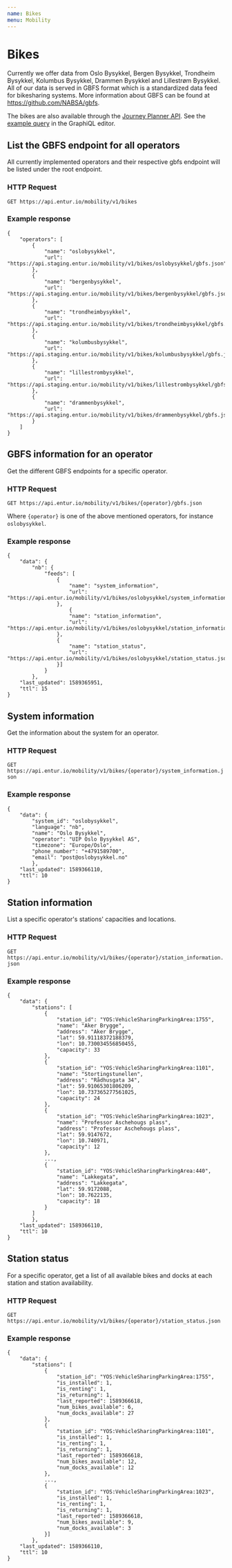 ```yaml
---
name: Bikes
menu: Mobility
---
```


# Bikes

Currently we offer data from Oslo Bysykkel, Bergen Bysykkel, Trondheim Bysykkel, Kolumbus Bysykkel, Drammen Bysykkel and Lillestrøm Bysykkel. 
All of our data is served in GBFS format which is a standardized data feed for bikesharing systems. 
More information about GBFS can be found at https://github.com/NABSA/gbfs.

The bikes are also available through the [Journey Planner API](/pages-journeyplanner-journeyplanner). See the [example query](https://api.entur.io/journey-planner/v2/ide/?query=%7B%0A%20%20bikeRentalStations%20%7B%0A%20%20%20%20name%0A%20%20%20%20bikesAvailable%0A%20%20%20%20spacesAvailable%0A%20%20%7D%0A%7D) in the GraphiQL editor.

## List the GBFS endpoint for all operators

All currently implemented operators and their respective gbfs endpoint will be listed under the root endpoint.

### HTTP Request

`GET https://api.entur.io/mobility/v1/bikes`

### Example response

```
{
    "operators": [
        {
            "name": "oslobysykkel",
            "url": "https://api.staging.entur.io/mobility/v1/bikes/oslobysykkel/gbfs.json"
        },
        {
            "name": "bergenbysykkel",
            "url": "https://api.staging.entur.io/mobility/v1/bikes/bergenbysykkel/gbfs.json"
        },
        {
            "name": "trondheimbysykkel",
            "url": "https://api.staging.entur.io/mobility/v1/bikes/trondheimbysykkel/gbfs.json"
        },
        {
            "name": "kolumbusbysykkel",
            "url": "https://api.staging.entur.io/mobility/v1/bikes/kolumbusbysykkel/gbfs.json"
        },
        {
            "name": "lillestrombysykkel",
            "url": "https://api.staging.entur.io/mobility/v1/bikes/lillestrombysykkel/gbfs.json"
        },
        {
            "name": "drammenbysykkel",
            "url": "https://api.staging.entur.io/mobility/v1/bikes/drammenbysykkel/gbfs.json"
        }
    ]
}

```

## GBFS information for an operator

Get the different GBFS endpoints for a specific operator.

### HTTP Request

`GET https://api.entur.io/mobility/v1/bikes/{operator}/gbfs.json`

Where `{operator}` is one of the above mentioned operators, for instance `oslobysykkel`.

### Example response

```
{
    "data": {
        "nb": {
            "feeds": [
                {
                    "name": "system_information",
                    "url": "https://api.entur.io/mobility/v1/bikes/oslobysykkel/system_information.json"
                },
                    {
                    "name": "station_information",
                    "url": "https://api.entur.io/mobility/v1/bikes/oslobysykkel/station_information.json"
                },
                {
                    "name": "station_status",
                    "url": "https://api.entur.io/mobility/v1/bikes/oslobysykkel/station_status.json"
                }]
            }
        },
    "last_updated": 1589365951,
    "ttl": 15
}
```

## System information

Get the information about the system for an operator.

### HTTP Request

`GET https://api.entur.io/mobility/v1/bikes/{operator}/system_information.json`

### Example response

```
{
    "data": {
        "system_id": "oslobysykkel",
        "language": "nb",
        "name": "Oslo Bysykkel",
        "operator": "UIP Oslo Bysykkel AS",
        "timezone": "Europe/Oslo",
        "phone_number": "+4791589700",
        "email": "post@oslobysykkel.no"
        },
    "last_updated": 1589366110,
    "ttl": 10
}
```

## Station information

List a specific operator's stations' capacities and locations.

### HTTP Request

`GET https://api.entur.io/mobility/v1/bikes/{operator}/station_information.json`

### Example response

```
{
    "data": {
        "stations": [
            {
                "station_id": "YOS:VehicleSharingParkingArea:1755",
                "name": "Aker Brygge",
                "address": "Aker Brygge",
                "lat": 59.91118372188379,
                "lon": 10.730034556850455,
                "capacity": 33
            },
            {
                "station_id": "YOS:VehicleSharingParkingArea:1101",
                "name": "Stortingstunellen",
                "address": "Rådhusgata 34",
                "lat": 59.91065301806209,
                "lon": 10.737365277561025,
                "capacity": 24
            },
            {
                "station_id": "YOS:VehicleSharingParkingArea:1023",
                "name": "Professor Aschehougs plass",
                "address": "Professor Aschehougs plass",
                "lat": 59.9147672,
                "lon": 10.740971,
                "capacity": 12
            },
            ...,
            {
                "station_id": "YOS:VehicleSharingParkingArea:440",
                "name": "Lakkegata",
                "address": "Lakkegata",
                "lat": 59.9172088,
                "lon": 10.7622135,
                "capacity": 18
            }
        ]
        },
    "last_updated": 1589366110,
    "ttl": 10
}
```

## Station status

For a specific operator, get a list of all available bikes and docks at each station and station availability.

### HTTP Request

`GET https://api.entur.io/mobility/v1/bikes/{operator}/station_status.json`

### Example response

```
{
    "data": {
        "stations": [
            {
                "station_id": "YOS:VehicleSharingParkingArea:1755",
                "is_installed": 1,
                "is_renting": 1,
                "is_returning": 1,
                "last_reported": 1589366618,
                "num_bikes_available": 6,
                "num_docks_available": 27
            },
            {
                "station_id": "YOS:VehicleSharingParkingArea:1101",
                "is_installed": 1,
                "is_renting": 1,
                "is_returning": 1,
                "last_reported": 1589366618,
                "num_bikes_available": 12,
                "num_docks_available": 12
            },
            ...,
            {
                "station_id": "YOS:VehicleSharingParkingArea:1023",
                "is_installed": 1,
                "is_renting": 1,
                "is_returning": 1,
                "last_reported": 1589366618,
                "num_bikes_available": 9,
                "num_docks_available": 3
            }]
        },
    "last_updated": 1589366110,
    "ttl": 10
}
```

